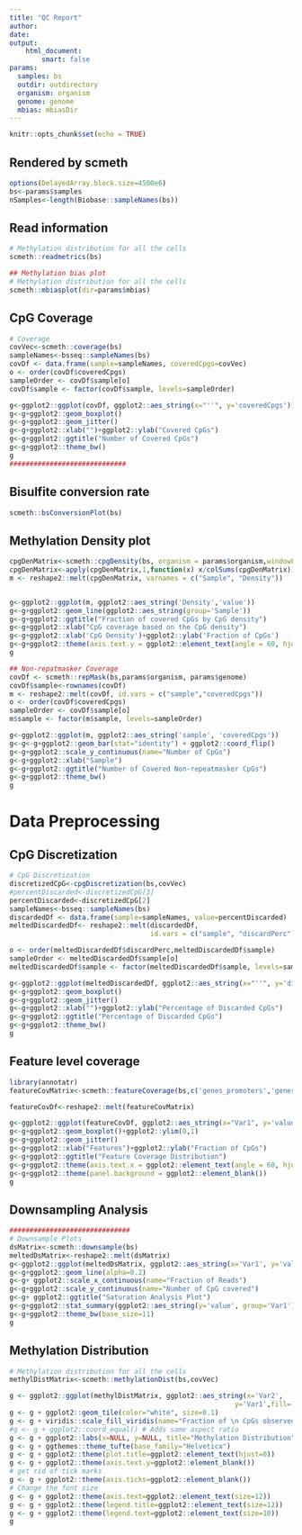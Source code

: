 ```yaml
---
title: "QC Report"
author: 
date: 
output: 
    html_document:
        smart: false      
params:
  samples: bs
  outdir: outdirectory
  organism: organism
  genome: genome
  mbias: mbiasDir
---
```


```r
knitr::opts_chunk$set(echo = TRUE)
```

## Rendered by scmeth

```r
options(DelayedArray.block.size=4500e6)
bs<-params$samples
nSamples<-length(Biobase::sampleNames(bs))
```

## Read information
```r
# Methylation distribution for all the cells
scmeth::readmetrics(bs)
```


```r
## Methylation bias plot
# Methylation distribution for all the cells
scmeth::mbiasplot(dir=params$mbias)
```


## CpG Coverage 
```r

# Coverage
covVec<-scmeth::coverage(bs)
sampleNames<-bsseq::sampleNames(bs)
covDf <- data.frame(sample=sampleNames, coveredCpgs=covVec)
o <- order(covDf$coveredCpgs)
sampleOrder <- covDf$sample[o]
covDf$sample <- factor(covDf$sample, levels=sampleOrder)

g<-ggplot2::ggplot(covDf, ggplot2::aes_string(x="''", y='coveredCpgs'))
g<-g+ggplot2::geom_boxplot()
g<-g+ggplot2::geom_jitter() 
g<-g+ggplot2::xlab("")+ggplot2::ylab("Covered CpGs")
g<-g+ggplot2::ggtitle("Number of Covered CpGs")
g<-g+ggplot2::theme_bw()
g
#############################
```

## Bisulfite conversion rate
```r
scmeth::bsConversionPlot(bs)

```




## Methylation Density plot
```r
cpgDenMatrix<-scmeth::cpgDensity(bs, organism = params$organism,windowLength=1000)
cpgDenMatrix<-apply(cpgDenMatrix,1,function(x) x/colSums(cpgDenMatrix))
m <- reshape2::melt(cpgDenMatrix, varnames = c("Sample", "Density"))


g<-ggplot2::ggplot(m, ggplot2::aes_string('Density','value'))
g<-g+ggplot2::geom_line(ggplot2::aes_string(group='Sample'))
g<-g+ggplot2::ggtitle("Fraction of covered CpGs by CpG density") 
g<-g+ggplot2::xlab("CpG coverage based on the CpG density") 
g<-g+ggplot2::xlab('CpG Density')+ggplot2::ylab('Fraction of CpGs')
g<-g+ggplot2::theme(axis.text.y = ggplot2::element_text(angle = 60, hjust = 1))
g
```



```r
## Non-repatmasker Coverage
covDf <- scmeth::repMask(bs,params$organism, params$genome)
covDf$sample<-rownames(covDf)
m <- reshape2::melt(covDf, id.vars = c("sample","coveredCpgs"))
o <- order(covDf$coveredCpgs)
sampleOrder <- covDf$sample[o]
m$sample <- factor(m$sample, levels=sampleOrder)

g<-ggplot2::ggplot(m, ggplot2::aes_string('sample', 'coveredCpgs'))
g<-g<-g+ggplot2::geom_bar(stat="identity") + ggplot2::coord_flip()
g<-g+ggplot2::scale_y_continuous(name="Number of CpGs") 
g<-g+ggplot2::xlab("Sample") 
g<-g+ggplot2::ggtitle("Number of Covered Non-repeatmasker CpGs")  
g<-g+ggplot2::theme_bw()
g
```

# Data Preprocessing
## CpG Discretization

```r
# CpG Discretization
discretizedCpG<-cpgDiscretization(bs,covVec)
#percentDiscarded<-discretizedCpG[3]
percentDiscarded<-discretizedCpG[2]
sampleNames<-bsseq::sampleNames(bs)
discardedDf <- data.frame(sample=sampleNames, value=percentDiscarded)
meltedDiscardedDf<- reshape2::melt(discardedDf, 
                                   id.vars = c("sample", "discardPerc"))

o <- order(meltedDiscardedDf$discardPerc,meltedDiscardedDf$sample)
sampleOrder <- meltedDiscardedDf$sample[o]
meltedDiscardedDf$sample <- factor(meltedDiscardedDf$sample, levels=sampleOrder)

g<-ggplot2::ggplot(meltedDiscardedDf, ggplot2::aes_string(x="''", y='discardPerc'))
g<-g+ggplot2::geom_boxplot()
g<-g+ggplot2::geom_jitter()
g<-g+ggplot2::xlab("")+ggplot2::ylab("Percentage of Discarded CpGs")
g<-g+ggplot2::ggtitle("Percentage of Discarded CpGs")
g<-g+ggplot2::theme_bw()
g
```

## Feature level coverage
```r
library(annotatr)
featureCovMatrix<-scmeth::featureCoverage(bs,c('genes_promoters','genes_exons','genes_introns','genes_intergenic','cpg_islands','cpg_shelves','cpg_shores','cpg_inter'),genome)

featureCovDf<-reshape2::melt(featureCovMatrix)

g<-ggplot2::ggplot(featureCovDf, ggplot2::aes_string(x="Var1", y='value'))
g<-g+ggplot2::geom_boxplot()+ggplot2::ylim(0,1)
g<-g+ggplot2::geom_jitter()
g<-g+ggplot2::xlab("Features")+ggplot2::ylab("Fraction of CpGs")
g<-g+ggplot2::ggtitle("Feature Coverage Distribution")
g<-g+ggplot2::theme(axis.text.x = ggplot2::element_text(angle = 60, hjust=1))
g<-g+ggplot2::theme(panel.background = ggplot2::element_blank())
g


```

## Downsampling Analysis
```r

##############################
# Downsample Plots
dsMatrix<-scmeth::downsample(bs)
meltedDsMatrix<-reshape2::melt(dsMatrix)
g<-ggplot2::ggplot(meltedDsMatrix, ggplot2::aes_string(x='Var1', y='value', group='Var2'))
g<-g+ggplot2::geom_line(alpha=0.2) 
g<-g+ ggplot2::scale_x_continuous(name="Fraction of Reads")
g<-g+ggplot2::scale_y_continuous(name="Number of CpG covered") 
g<-g+ ggplot2::ggtitle("Saturation Analysis Plot") 
g<-g+ggplot2::stat_summary(ggplot2::aes_string(y='value', group='Var1'),fun.y=median, lwd=2,geom="point",alpha=1.0)
g<-g+ggplot2::theme_bw(base_size=11)
g

```

## Methylation Distribution
```r
# Methylation distribution for all the cells
methylDistMatrix<-scmeth::methylationDist(bs,covVec)

g <- ggplot2::ggplot(methylDistMatrix, ggplot2::aes_string(x='Var2',
                                                        y='Var1',fill='value'))
g <- g + ggplot2::geom_tile(color="white", size=0.1)
g <- g + viridis::scale_fill_viridis(name="Fraction of \n CpGs observed", label=scales::comma)
#g <- g + ggplot2::coord_equal() # Adds same aspect ratio
g <- g + ggplot2::labs(x=NULL, y=NULL, title="Methylation Distribution")
g <- g + ggthemes::theme_tufte(base_family="Helvetica")
g <- g + ggplot2::theme(plot.title=ggplot2::element_text(hjust=0))
g <- g + ggplot2::theme(axis.text.y=ggplot2::element_blank())
# get rid of tick marks
g <- g + ggplot2::theme(axis.ticks=ggplot2::element_blank())
# Change the font size
g <- g + ggplot2::theme(axis.text=ggplot2::element_text(size=12))
g <- g + ggplot2::theme(legend.title=ggplot2::element_text(size=12))
g <- g + ggplot2::theme(legend.text=ggplot2::element_text(size=10))
g
```

